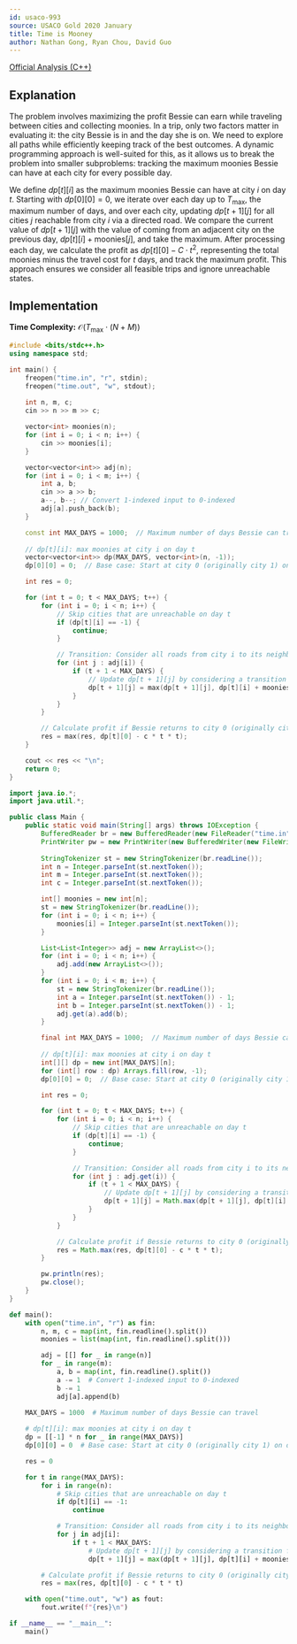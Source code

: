 ```yaml
---
id: usaco-993
source: USACO Gold 2020 January
title: Time is Mooney
author: Nathan Gong, Ryan Chou, David Guo
---
```


[Official Analysis (C++)](http://www.usaco.org/current/data/sol_time_gold_jan20.html)

## Explanation

The problem involves maximizing the profit Bessie can earn while traveling between cities and collecting moonies. In a trip, only two factors matter in evaluating it: the city Bessie is in and the day she is on. We need to explore all paths while efficiently keeping track of the best outcomes. A dynamic programming approach is well-suited for this, as it allows us to break the problem into smaller subproblems: tracking the maximum moonies Bessie can have at each city for every possible day.

We define $dp[t][i]$ as the maximum moonies Bessie can have at city $i$ on day $t$. Starting with $dp[0][0] = 0$, we
iterate over each day up to $T_{\text{max}}$, the maximum number of days, and
over each city, updating $dp[t + 1][j]$ for all cities $j$ reachable from city
$i$ via a directed road. We compare the current value of $dp[t + 1][j]$ with the
value of coming from an adjacent city on the previous day,
$dp[t][i] + \text{moonies}[j]$, and take the maximum. After processing each day,
we calculate the profit as $dp[t][0] - C \cdot t^2$, representing the total
moonies minus the travel cost for $t$ days, and track the maximum profit. This
approach ensures we consider all feasible trips and ignore unreachable states.

## Implementation

**Time Complexity:** $\mathcal{O}(T_{\text{max}} \cdot (N + M))$

<LanguageSection>
<CPPSection>

```cpp
#include <bits/stdc++.h>
using namespace std;

int main() {
    freopen("time.in", "r", stdin);
    freopen("time.out", "w", stdout);
    
    int n, m, c;
    cin >> n >> m >> c;

    vector<int> moonies(n);
    for (int i = 0; i < n; i++) {
        cin >> moonies[i];
    }

    vector<vector<int>> adj(n);
    for (int i = 0; i < m; i++) {
        int a, b;
        cin >> a >> b;
        a--, b--; // Convert 1-indexed input to 0-indexed
        adj[a].push_back(b);
    }

    const int MAX_DAYS = 1000;  // Maximum number of days Bessie can travel
    
    // dp[t][i]: max moonies at city i on day t
    vector<vector<int>> dp(MAX_DAYS, vector<int>(n, -1));
    dp[0][0] = 0;  // Base case: Start at city 0 (originally city 1) on day 0 with 0 moonies

    int res = 0;

    for (int t = 0; t < MAX_DAYS; t++) {
        for (int i = 0; i < n; i++) {
            // Skip cities that are unreachable on day t
            if (dp[t][i] == -1) {
                continue;
            }

            // Transition: Consider all roads from city i to its neighbors
            for (int j : adj[i]) {
                if (t + 1 < MAX_DAYS) {
                    // Update dp[t + 1][j] by considering a transition from an adjacent city on the previous day
                    dp[t + 1][j] = max(dp[t + 1][j], dp[t][i] + moonies[j]);
                }
            }
        }

        // Calculate profit if Bessie returns to city 0 (originally city 1) on day t
        res = max(res, dp[t][0] - c * t * t);
    }

    cout << res << "\n";
    return 0;
}
```

</CPPSection>
<JavaSection>

```java
import java.io.*;
import java.util.*;

public class Main {
    public static void main(String[] args) throws IOException {
        BufferedReader br = new BufferedReader(new FileReader("time.in"));
        PrintWriter pw = new PrintWriter(new BufferedWriter(new FileWriter("time.out")));
        
        StringTokenizer st = new StringTokenizer(br.readLine());
        int n = Integer.parseInt(st.nextToken());
        int m = Integer.parseInt(st.nextToken());
        int c = Integer.parseInt(st.nextToken());

        int[] moonies = new int[n];
        st = new StringTokenizer(br.readLine());
        for (int i = 0; i < n; i++) {
            moonies[i] = Integer.parseInt(st.nextToken());
        }

        List<List<Integer>> adj = new ArrayList<>();
        for (int i = 0; i < n; i++) {
            adj.add(new ArrayList<>());
        }
        for (int i = 0; i < m; i++) {
            st = new StringTokenizer(br.readLine());
            int a = Integer.parseInt(st.nextToken()) - 1;
            int b = Integer.parseInt(st.nextToken()) - 1;
            adj.get(a).add(b);
        }

        final int MAX_DAYS = 1000;  // Maximum number of days Bessie can travel
        
        // dp[t][i]: max moonies at city i on day t
        int[][] dp = new int[MAX_DAYS][n];
        for (int[] row : dp) Arrays.fill(row, -1);
        dp[0][0] = 0;  // Base case: Start at city 0 (originally city 1) on day 0 with 0 moonies

        int res = 0;

        for (int t = 0; t < MAX_DAYS; t++) {
            for (int i = 0; i < n; i++) {
                // Skip cities that are unreachable on day t
                if (dp[t][i] == -1) {
                    continue;
                }

                // Transition: Consider all roads from city i to its neighbors
                for (int j : adj.get(i)) {
                    if (t + 1 < MAX_DAYS) {
                        // Update dp[t + 1][j] by considering a transition from an adjacent city on the previous day
                        dp[t + 1][j] = Math.max(dp[t + 1][j], dp[t][i] + moonies[j]);
                    }
                }
            }

            // Calculate profit if Bessie returns to city 0 (originally city 1) on day t
            res = Math.max(res, dp[t][0] - c * t * t);
        }

        pw.println(res);
        pw.close();
    }
}
```

</JavaSection>
<PySection>

```py
def main():
    with open("time.in", "r") as fin:
        n, m, c = map(int, fin.readline().split())
        moonies = list(map(int, fin.readline().split()))

        adj = [[] for _ in range(n)]
        for _ in range(m):
            a, b = map(int, fin.readline().split())
            a -= 1  # Convert 1-indexed input to 0-indexed
            b -= 1
            adj[a].append(b)

    MAX_DAYS = 1000  # Maximum number of days Bessie can travel
    
    # dp[t][i]: max moonies at city i on day t
    dp = [[-1] * n for _ in range(MAX_DAYS)]
    dp[0][0] = 0  # Base case: Start at city 0 (originally city 1) on day 0 with 0 moonies

    res = 0

    for t in range(MAX_DAYS):
        for i in range(n):
            # Skip cities that are unreachable on day t
            if dp[t][i] == -1:
                continue

            # Transition: Consider all roads from city i to its neighbors
            for j in adj[i]:
                if t + 1 < MAX_DAYS:
                    # Update dp[t + 1][j] by considering a transition from an adjacent city on the previous day
                    dp[t + 1][j] = max(dp[t + 1][j], dp[t][i] + moonies[j])

        # Calculate profit if Bessie returns to city 0 (originally city 1) on day t
        res = max(res, dp[t][0] - c * t * t)

    with open("time.out", "w") as fout:
        fout.write(f"{res}\n")

if __name__ == "__main__":
    main()
```

</PySection>
</LanguageSection>
